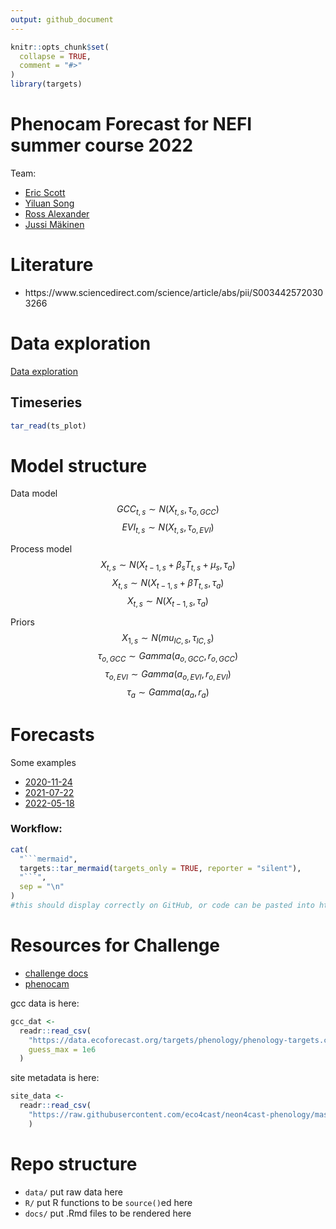 ```yaml
---
output: github_document
---
```


<!-- README.md is generated from README.Rmd. Please edit that file -->

```r
knitr::opts_chunk$set(
  collapse = TRUE,
  comment = "#>"
)
library(targets)
```

# Phenocam Forecast for NEFI summer course 2022

<!-- badges: start -->
<!-- badges: end -->

Team:

- [Eric Scott](https://github.com/Aariq)
- [Yiluan Song](https://github.com/yiluansong)
- [Ross Alexander](https://github.com/alexanderm10)
- [Jussi Mäkinen](https://github.com/jusmak)


# Literature 

- https://www.sciencedirect.com/science/article/abs/pii/S0034425720303266

# Data exploration

[Data exploration](docs/EDA.md)

## Timeseries

```r
tar_read(ts_plot)
```


# Model structure

Data model
$$GCC_{t, s} \sim N (X_{t, s}, \tau_{o, GCC})$$
$$EVI_{t, s} \sim N (X_{t, s}, \tau_{o, EVI})$$

Process model
$$X_{t, s} \sim N(X_{t-1, s}+ \beta_{s} T_{t, s} + \mu_{s},\tau_{a})$$
$$X_{t, s} \sim N(X_{t-1, s}+ \beta T_{t, s},\tau_{a})$$
$$X_{t, s} \sim N(X_{t-1, s},\tau_{a})$$

Priors
$$X_{1, s} \sim N (mu_{IC, s}, \tau_{IC, s})$$
$$\tau_{o, GCC} \sim Gamma(a_{o, GCC},r_{o, GCC})$$
$$\tau_{o, EVI} \sim Gamma(a_{o, EVI},r_{o, EVI})$$
$$\tau_{a} \sim Gamma(a_a,r_a)$$

# Forecasts

Some examples

- [2020-11-24](https://github.com/Aariq/efi-2022-phenocam/blob/main/forecasts/2020-11-24/plot.pdf)
- [2021-07-22](https://github.com/Aariq/efi-2022-phenocam/blob/main/forecasts/2021-07-22/plot.pdf)
- [2022-05-18](https://github.com/Aariq/efi-2022-phenocam/blob/main/forecasts/2022-05-18/plot.pdf)


### Workflow:

```r
cat(
  "```mermaid",
  targets::tar_mermaid(targets_only = TRUE, reporter = "silent"),
  "```",
  sep = "\n"
)
#this should display correctly on GitHub, or code can be pasted into https://mermaid.live
```


# Resources for Challenge

- [challenge docs](https://projects.ecoforecast.org/neon4cast-docs/theme-phenology.html)
- [phenocam](https://phenocam.sr.unh.edu/webcam/)


gcc data is here:

```r
gcc_dat <- 
  readr::read_csv(
    "https://data.ecoforecast.org/targets/phenology/phenology-targets.csv.gz",
    guess_max = 1e6
  )

```

site metadata is here:

```r
site_data <- 
  readr::read_csv(
    "https://raw.githubusercontent.com/eco4cast/neon4cast-phenology/master/Phenology_NEON_Field_Site_Metadata_20210928.csv"
    )

```


# Repo structure

- `data/` put raw data here
- `R/` put R functions to be `source()`ed here
- `docs/` put .Rmd files to be rendered here
